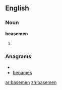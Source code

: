 ==English==

===Noun===
'''beasemen'''

# {{plural of|[[baseman]]}}

===Anagrams===
* {{alphagram|abeemns}}
* [[benames#English|benames]]

[[ar:basemen]]
[[zh:basemen]]